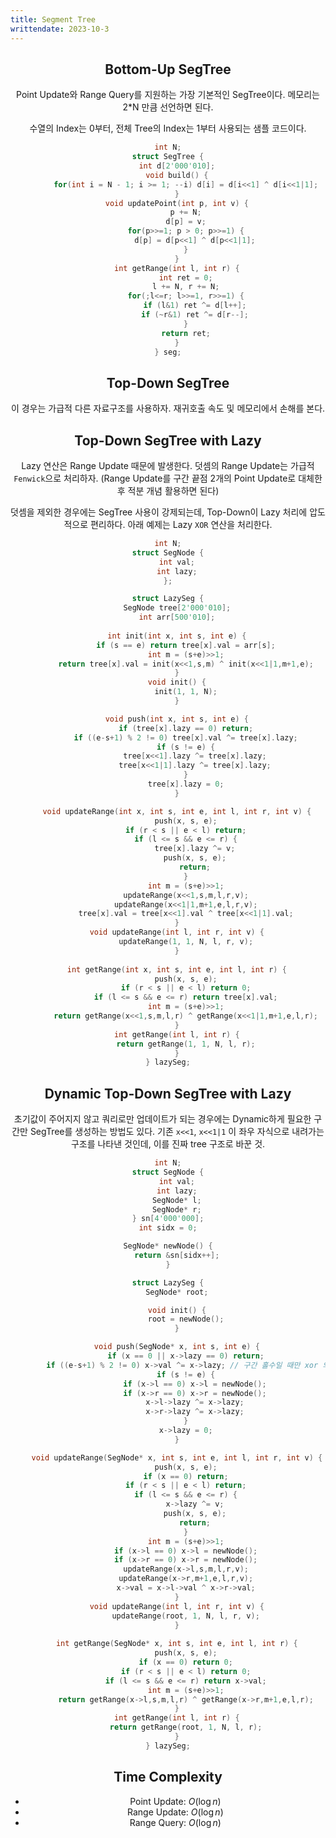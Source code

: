```yaml
---
title: Segment Tree
writtendate: 2023-10-3
---
```


<Header />


## Bottom-Up SegTree

Point Update와 Range Query를 지원하는 가장 기본적인 SegTree이다. 메모리는 2*N 만큼 선언하면 된다.

수열의 Index는 0부터, 전체 Tree의 Index는 1부터 사용되는 샘플 코드이다.

```cpp
int N;
struct SegTree {
    int d[2'000'010];
    void build() {
        for(int i = N - 1; i >= 1; --i) d[i] = d[i<<1] ^ d[i<<1|1];
    }
    void updatePoint(int p, int v) {
        p += N;
        d[p] = v;
        for(p>>=1; p > 0; p>>=1) {
            d[p] = d[p<<1] ^ d[p<<1|1];
        }
    }
    int getRange(int l, int r) {
        int ret = 0;
        l += N, r += N;
        for(;l<=r; l>>=1, r>>=1) {
            if (l&1) ret ^= d[l++];
            if (~r&1) ret ^= d[r--];
        }
        return ret;
    }
} seg;
```

## Top-Down SegTree

이 경우는 가급적 다른 자료구조를 사용하자. 재귀호출 속도 및 메모리에서 손해를 본다.

## Top-Down SegTree with Lazy

Lazy 연산은 Range Update 때문에 발생한다. 덧셈의 Range Update는 가급적 `Fenwick`으로 처리하자. (Range Update를 구간 끝점 2개의 Point Update로 대체한 후 적분 개념 활용하면 된다)

덧셈을 제외한 경우에는 SegTree 사용이 강제되는데, Top-Down이 Lazy 처리에 압도적으로 편리하다. 아래 예제는 Lazy `XOR` 연산을 처리한다.

```cpp
int N;
struct SegNode {
    int val;
    int lazy;
};

struct LazySeg {
    SegNode tree[2'000'010];
    int arr[500'010];
    
    int init(int x, int s, int e) {
        if (s == e) return tree[x].val = arr[s];
        int m = (s+e)>>1;
        return tree[x].val = init(x<<1,s,m) ^ init(x<<1|1,m+1,e);
    }
    void init() {
        init(1, 1, N);
    }

    void push(int x, int s, int e) {
        if (tree[x].lazy == 0) return;
        if ((e-s+1) % 2 != 0) tree[x].val ^= tree[x].lazy;
        if (s != e) {
            tree[x<<1].lazy ^= tree[x].lazy;
            tree[x<<1|1].lazy ^= tree[x].lazy;
        }
        tree[x].lazy = 0;
    }

    void updateRange(int x, int s, int e, int l, int r, int v) {
        push(x, s, e);
        if (r < s || e < l) return;
        if (l <= s && e <= r) {
            tree[x].lazy ^= v;
            push(x, s, e);
            return;
        }
        int m = (s+e)>>1;
        updateRange(x<<1,s,m,l,r,v);
        updateRange(x<<1|1,m+1,e,l,r,v);
        tree[x].val = tree[x<<1].val ^ tree[x<<1|1].val;
    }
    void updateRange(int l, int r, int v) {
        updateRange(1, 1, N, l, r, v);
    }
    
    int getRange(int x, int s, int e, int l, int r) {
        push(x, s, e);
        if (r < s || e < l) return 0;
        if (l <= s && e <= r) return tree[x].val;
        int m = (s+e)>>1;
        return getRange(x<<1,s,m,l,r) ^ getRange(x<<1|1,m+1,e,l,r);
    }
    int getRange(int l, int r) {
        return getRange(1, 1, N, l, r);
    }
} lazySeg;
```

## Dynamic Top-Down SegTree with Lazy

초기값이 주어지지 않고 쿼리로만 업데이트가 되는 경우에는 Dynamic하게 필요한 구간만 SegTree를 생성하는 방법도 있다. 기존 `x<<1`, `x<<1|1` 이 좌우 자식으로 내려가는 구조를 나타낸 것인데, 이를 진짜 tree 구조로 바꾼 것.

```cpp
int N;
struct SegNode {
    int val;
    int lazy;
    SegNode* l;
    SegNode* r;
} sn[4'000'000];
int sidx = 0;

SegNode* newNode() {
    return &sn[sidx++];
}

struct LazySeg {
    SegNode* root;

    void init() {
        root = newNode();
    }

    void push(SegNode* x, int s, int e) {
        if (x == 0 || x->lazy == 0) return;
        if ((e-s+1) % 2 != 0) x->val ^= x->lazy; // 구간 홀수일 때만 xor 의미가 있다.
        if (s != e) {
            if (x->l == 0) x->l = newNode();
            if (x->r == 0) x->r = newNode();
            x->l->lazy ^= x->lazy;
            x->r->lazy ^= x->lazy;
        }
        x->lazy = 0;
    }

    void updateRange(SegNode* x, int s, int e, int l, int r, int v) {
        push(x, s, e);
        if (x == 0) return;
        if (r < s || e < l) return;
        if (l <= s && e <= r) {
            x->lazy ^= v;
            push(x, s, e);
            return;
        }
        int m = (s+e)>>1;
        if (x->l == 0) x->l = newNode();
        if (x->r == 0) x->r = newNode();
        updateRange(x->l,s,m,l,r,v);
        updateRange(x->r,m+1,e,l,r,v);
        x->val = x->l->val ^ x->r->val;
    }
    void updateRange(int l, int r, int v) {
        updateRange(root, 1, N, l, r, v);
    }
    
    int getRange(SegNode* x, int s, int e, int l, int r) {
        push(x, s, e);
        if (x == 0) return 0;
        if (r < s || e < l) return 0;
        if (l <= s && e <= r) return x->val;
        int m = (s+e)>>1;
        return getRange(x->l,s,m,l,r) ^ getRange(x->r,m+1,e,l,r);
    }
    int getRange(int l, int r) {
        return getRange(root, 1, N, l, r);
    }
} lazySeg;
```

## Time Complexity

- Point Update: $O(\log n)$
- Range Update: $O(\log n)$
- Range Query: $O(\log n)$

<Comment />
